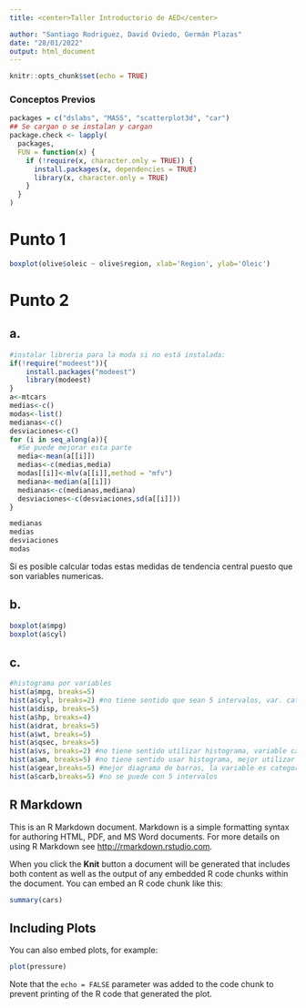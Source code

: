 ---
title: <center>Taller Introductorio de AED</center> 

author: "Santiago Rodriguez, David Oviedo, Germán Plazas"
date: "28/01/2022"
output: html_document
---

```{r setup, include=FALSE}
knitr::opts_chunk$set(echo = TRUE)
```

### Conceptos Previos

```{r}
packages = c("dslabs", "MASS", "scatterplot3d", "car")
## Se cargan o se instalan y cargan
package.check <- lapply(
  packages,
  FUN = function(x) {
    if (!require(x, character.only = TRUE)) {
      install.packages(x, dependencies = TRUE)
      library(x, character.only = TRUE)
    }
  }
)
```

# Punto 1

```{r}
boxplot(olive$oleic ~ olive$region, xlab='Region', ylab='Oleic')
```

# Punto 2

## a.

```{r}
#instalar libreria para la moda si no está instalada:
if(!require("modeest")){
    install.packages("modeest")
    library(modeest)
}
a<-mtcars
medias<-c()
modas<-list()
medianas<-c()
desviaciones<-c()
for (i in seq_along(a)){
  #Se puede mejorar esta parte
  media<-mean(a[[i]])
  medias<-c(medias,media)
  modas[[i]]<-mlv(a[[i]],method = "mfv")
  mediana<-median(a[[i]])
  medianas<-c(medianas,mediana)
  desviaciones<-c(desviaciones,sd(a[[i]]))
}

medianas
medias
desviaciones
modas

```

Sí es posible calcular todas estas medidas de tendencia central puesto que son variables numericas.

## b.

```{r}
boxplot(a$mpg)
boxplot(a$cyl)

```

## c.

```{r}
#histograma por variables
hist(a$mpg, breaks=5)
hist(a$cyl, breaks=2) #no tiene sentido que sean 5 intervalos, var. categorica
hist(a$disp, breaks=5)
hist(a$hp, breaks=4)
hist(a$drat, breaks=5)
hist(a$wt, breaks=5)
hist(a$qsec, breaks=5)
hist(a$vs, breaks=2) #no tiene sentido utilizar histograma, variable categ.
hist(a$am, breaks=5) #no tiene sentido usar histograma, mejor utilizar diagrama de barras, var. categ.
hist(a$gear,breaks=5) #mejor diagrama de barras, la variable es categorica
hist(a$carb,breaks=5) #no se puede con 5 intervalos
```

## R Markdown

This is an R Markdown document. Markdown is a simple formatting syntax for authoring HTML, PDF, and MS Word documents. For more details on using R Markdown see <http://rmarkdown.rstudio.com>.

When you click the **Knit** button a document will be generated that includes both content as well as the output of any embedded R code chunks within the document. You can embed an R code chunk like this:

```{r cars}
summary(cars)
```

## Including Plots

You can also embed plots, for example:

```{r pressure, echo=FALSE}
plot(pressure)
```

Note that the `echo = FALSE` parameter was added to the code chunk to prevent printing of the R code that generated the plot.
